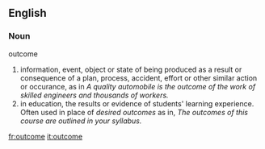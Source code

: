 ==English==

===Noun===
;outcome
#information, event, object or state of being produced as a result or consequence of a plan, process, accident, effort or other similar action or occurance, as in ''A quality automobile is the outcome of the work of skilled engineers and thousands of workers.''
#in education, the results or evidence of students' learning experience. Often used in place of ''desired outcomes'' as in, ''The outcomes of this course are outlined in your syllabus.''

[[fr:outcome]]
[[it:outcome]]